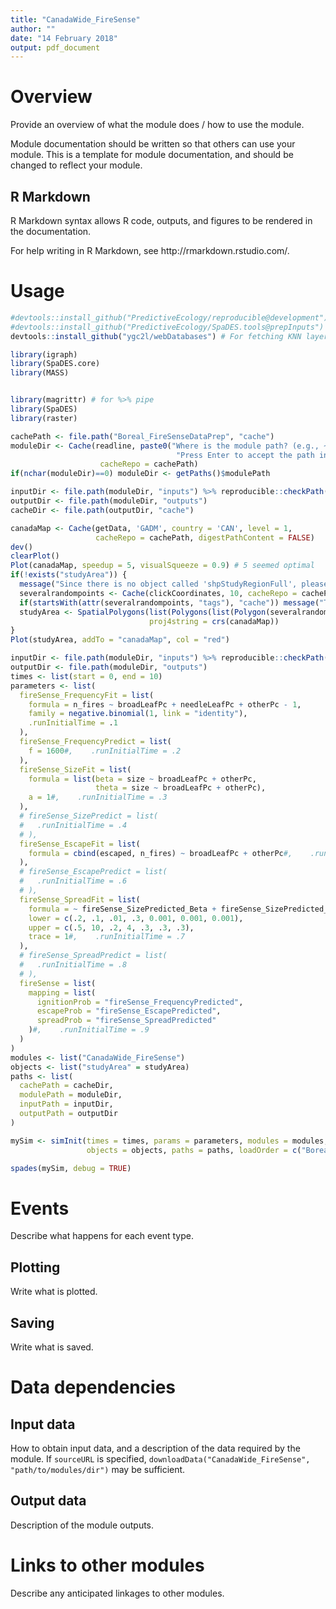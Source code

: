 ```yaml
---
title: "CanadaWide_FireSense"
author: ""
date: "14 February 2018"
output: pdf_document
---
```


# Overview

Provide an overview of what the module does / how to use the module.

Module documentation should be written so that others can use your module.
This is a template for module documentation, and should be changed to reflect your module.

## R Markdown

R Markdown syntax allows R code, outputs, and figures to be rendered in the documentation.

For help writing in R Markdown, see http://rmarkdown.rstudio.com/.

# Usage

```r
#devtools::install_github("PredictiveEcology/reproducible@development")
#devtools::install_github("PredictiveEcology/SpaDES.tools@prepInputs") # prepInputs with alsoExtract argument
devtools::install_github("ygc2l/webDatabases") # For fetching KNN layers from PFC repo

library(igraph)
library(SpaDES.core)
library(MASS)


library(magrittr) # for %>% pipe
library(SpaDES)
library(raster)

cachePath <- file.path("Boreal_FireSenseDataPrep", "cache")
moduleDir <- Cache(readline, paste0("Where is the module path? (e.g., ~/module, with no quotes).\n",
                                     "Press Enter to accept the path in getPaths()$modulePath: "),
                    cacheRepo = cachePath)
if(nchar(moduleDir)==0) moduleDir <- getPaths()$modulePath

inputDir <- file.path(moduleDir, "inputs") %>% reproducible::checkPath(create = TRUE)
outputDir <- file.path(moduleDir, "outputs")
cacheDir <- file.path(outputDir, "cache")

canadaMap <- Cache(getData, 'GADM', country = 'CAN', level = 1,
                   cacheRepo = cachePath, digestPathContent = FALSE) 
dev()
clearPlot()
Plot(canadaMap, speedup = 5, visualSqueeze = 0.9) # 5 seemed optimal
if(!exists("studyArea")) {
  message("Since there is no object called 'shpStudyRegionFull', please draw a study area with 10 points")
  severalrandompoints <- Cache(clickCoordinates, 10, cacheRepo = cachePath)
  if(startsWith(attr(severalrandompoints, "tags"), "cache")) message("Taking shpStudyRegionFull from Cache")
  studyArea <- SpatialPolygons(list(Polygons(list(Polygon(severalrandompoints$coords)), ID = 1)),
                               proj4string = crs(canadaMap))
}
Plot(studyArea, addTo = "canadaMap", col = "red")

inputDir <- file.path(moduleDir, "inputs") %>% reproducible::checkPath(create = TRUE)
outputDir <- file.path(moduleDir, "outputs")
times <- list(start = 0, end = 10)
parameters <- list(
  fireSense_FrequencyFit = list(
    formula = n_fires ~ broadLeafPc + needleLeafPc + otherPc - 1, 
    family = negative.binomial(1, link = "identity"),
    .runInitialTime = .1
  ),
  fireSense_FrequencyPredict = list(
    f = 1600#,    .runInitialTime = .2
  ),
  fireSense_SizeFit = list(
    formula = list(beta = size ~ broadLeafPc + otherPc,
                   theta = size ~ broadLeafPc + otherPc),
    a = 1#,    .runInitialTime = .3
  ),
  # fireSense_SizePredict = list(
  #   .runInitialTime = .4
  # ),
  fireSense_EscapeFit = list(
    formula = cbind(escaped, n_fires) ~ broadLeafPc + otherPc#,    .runInitialTime = .5
  ),
  # fireSense_EscapePredict = list(
  #   .runInitialTime = .6
  # ),
  fireSense_SpreadFit = list(
    formula = ~ fireSense_SizePredicted_Beta + fireSense_SizePredicted_Theta,
    lower = c(.2, .1, .01, .3, 0.001, 0.001, 0.001),
    upper = c(.5, 10, .2, 4, .3, .3, .3),
    trace = 1#,    .runInitialTime = .7
  ),
  # fireSense_SpreadPredict = list(
  #   .runInitialTime = .8
  # ),
  fireSense = list(
    mapping = list(
      ignitionProb = "fireSense_FrequencyPredicted",
      escapeProb = "fireSense_EscapePredicted",
      spreadProb = "fireSense_SpreadPredicted"
    )#,    .runInitialTime = .9
  )
)
modules <- list("CanadaWide_FireSense")
objects <- list("studyArea" = studyArea)
paths <- list(
  cachePath = cacheDir,
  modulePath = moduleDir,
  inputPath = inputDir,
  outputPath = outputDir
)

mySim <- simInit(times = times, params = parameters, modules = modules,
                 objects = objects, paths = paths, loadOrder = c("Boreal_FireSenseDataPrep", "fireSense_FrequencyFit", "fireSense_FrequencyPredict", "fireSense_SizeFit", "fireSense_SizePredict", "fireSense_EscapeFit", "fireSense_EscapePredict", "fireSense_SpreadFit", "fireSense_SpreadPredict", "fireSense"))

spades(mySim, debug = TRUE)
```

# Events

Describe what happens for each event type.

## Plotting

Write what is plotted.

## Saving

Write what is saved.

# Data dependencies

## Input data

How to obtain input data, and a description of the data required by the module.
If `sourceURL` is specified, `downloadData("CanadaWide_FireSense", "path/to/modules/dir")` may be sufficient.

## Output data

Description of the module outputs.

# Links to other modules

Describe any anticipated linkages to other modules.

